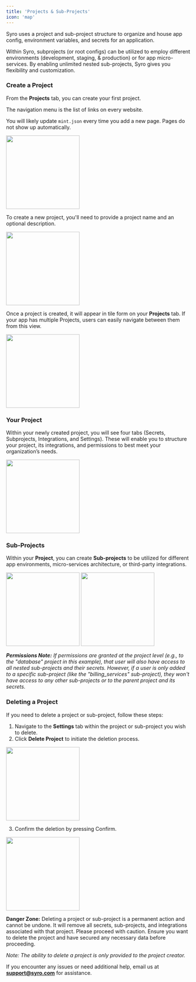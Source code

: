 ```yaml
---
title: 'Projects & Sub-Projects'
icon: 'map'
---
```


Syro uses a project and sub-project structure to organize and house app config, environment variables, and secrets for an application.

Within Syro, subprojects (or root configs) can be utilized to employ different environments (development, staging, & production) or for app micro-services. By enabling unlimited nested sub-projects, Syro gives you flexibility and customization.

### Create a Project

From the ******************Projects****************** tab, you can create your first project.

The navigation menu is the list of links on every website.

You will likely update `mint.json` every time you add a new page. Pages do not show up automatically.

<img height="200" src="/images/createproject.png" />

To create a new project, you'll need to provide a project name and an optional description.

<img height="200" src="/images/nameproject.png" />

Once a project is created, it will appear in tile form on your ******************Projects****************** tab. If your app has multiple  Projects, users can easily navigate between them from this view.

<img height="200" src="/images/projectstab.png" />

### Your Project

Within your newly created project, you will see four tabs (Secrets, Subprojects, Integrations, and Settings). These will enable you to structure your project, its integrations, and permissions to best meet your organization’s needs.

<img height="200" src="/images/yourprojects.png" />

### **Sub-Projects**

Within your **Project**, you can create **Sub-projects** to be utilized for different app environments, micro-services architecture, or third-party integrations.

<img height="200" src="/images/createsubproject.png" />
<img height="200" src="/images/subprojects.png" />

***Permissions Note:** If permissions are granted at the project level (e.g., to the "database" project in this example), that user will also have access to all nested sub-projects and their secrets. However, if a user is only added to a specific sub-project (like the "billing_services" sub-project), they won't have access to any other sub-projects or to the parent project and its secrets.*

### **Deleting a Project**

If you need to delete a project or sub-project, follow these steps:

1. Navigate to the **Settings** tab within the project or sub-project you wish to delete.
2. Click **Delete Project** to initiate the deletion process.

<img height="200" src="/images/deleteproject.png" />

3. Confirm the deletion by pressing Confirm.

<img height="200" src="/images/confirmdelete.png" />

**Danger Zone:** Deleting a project or sub-project is a permanent action and cannot be undone. It will remove all secrets, sub-projects, and integrations associated with that project. Please proceed with caution. Ensure you want to delete the project and have secured any necessary data before proceeding.

*Note: The ability to delete a project is only provided to the project creator.*

If you encounter any issues or need additional help, email us at **support@syro.com** for assistance.